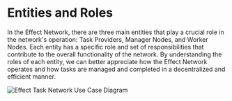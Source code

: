 # Entities and Roles

In the Effect Network, there are three main entities that play a crucial role in the network's operation: Task Providers, Manager Nodes, and Worker Nodes. Each entity has a specific role and set of responsibilities that contribute to the overall functionality of the network. By understanding the roles of each entity, we can better appreciate how the Effect Network operates and how tasks are managed and completed in a decentralized and efficient manner.

![Effect Task Network Use Case Diagram](../../diagrams/use-case.png)




